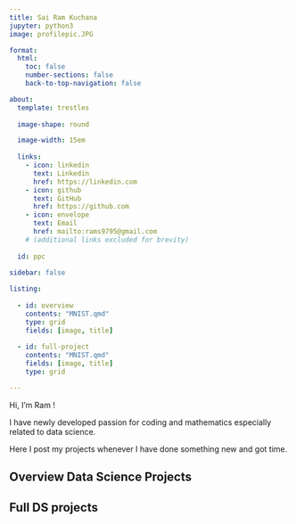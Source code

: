 ```yaml
---
title: Sai Ram Kuchana
jupyter: python3
image: profilepic.JPG

format:
  html:
    toc: false
    number-sections: false
    back-to-top-navigation: false

about:
  template: trestles
  
  image-shape: round

  image-width: 15em
  
  links:
    - icon: linkedin
      text: Linkedin
      href: https://linkedin.com
    - icon: github
      text: GitHub
      href: https://github.com      
    - icon: envelope
      text: Email
      href: mailto:rams9795@gmail.com
    # (additional links excluded for brevity)
  
  id: ppc
    
sidebar: false

listing:
  
  - id: overview
    contents: "MNIST.qmd"
    type: grid
    fields: [image, title]
    
  - id: full-project
    contents: "MNIST.qmd"
    fields: [image, title]
    type: grid

---
```



:::{#ppc}

Hi, I'm Ram !


I have newly developed passion for coding and mathematics especially related to data science.

Here I post my projects whenever I have done something new and got time.

:::




## Overview Data Science Projects

:::{#overview}
:::


## Full DS projects

:::{#full-project}
:::




